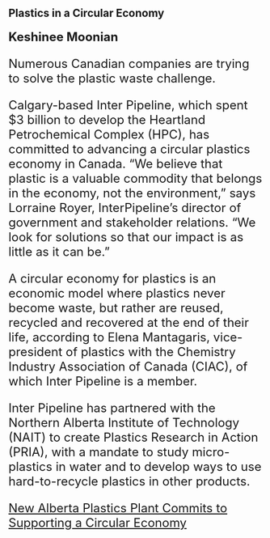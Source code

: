 ## Plastics in a Circular Economy

#### <font size="+2">  Keshinee Moonian

Numerous Canadian companies are trying to solve the plastic waste challenge.

Calgary-based Inter Pipeline, which spent $3 billion to develop the Heartland Petrochemical Complex (HPC), has committed to advancing a circular plastics economy in Canada. “We believe that plastic is a valuable commodity that belongs in the economy, not the environment,” says Lorraine Royer, InterPipeline’s director of government and stakeholder relations. “We look for solutions so that our impact is as little as it can be.” 

A circular economy for plastics is an economic model where plastics never become waste, but rather are reused, recycled and recovered at the end of their life, according to Elena Mantagaris, vice-president of plastics with the Chemistry Industry Association of Canada (CIAC), of which Inter Pipeline is a member. 

Inter Pipeline has partnered with the Northern Alberta Institute of Technology (NAIT) to create Plastics Research in Action (PRIA), with a mandate to study micro-plastics in water and to develop ways to use hard-to-recycle plastics in other products.   

[New Alberta Plastics Plant Commits to Supporting a Circular Economy](https://energynow.ca/2022/05/new-alberta-plastics-plant-commits-to-supporting-a-circular-economy/)

